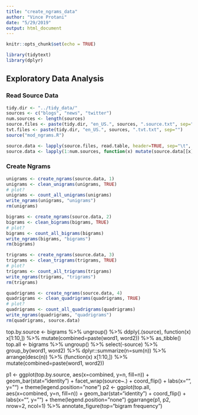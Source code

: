 ```yaml
---
title: "create_ngrams_data"
author: "Vince Protani"
date: "5/29/2019"
output: html_document
---
```


```r
knitr::opts_chunk$set(echo = TRUE)
```

```r
library(tidytext)
library(dplyr)
```

## Exploratory Data Analysis

### Read Source Data

```r
tidy.dir <- "../tidy_data/"
sources <- c("blogs", "news", "twitter")
num.sources <- length(sources)
source.files <- paste(tidy.dir, "en_US.", sources, ".source.txt", sep="")
tvt.files <- paste(tidy.dir, "en_US.", sources, ".tvt.txt", sep="")
source("mod_ngrams.R")
```

```r
source.data <- lapply(source.files, read.table, header=TRUE, sep="\t", fill=TRUE, quote="", stringsAsFactors=FALSE)
source.data <- lapply(1:num.sources, function(x) mutate(source.data[[x]], source=sources[x])) %>% lapply(as_tibble)
```

### Create Ngrams

```r
unigrams <- create_ngrams(source.data, 1)
unigrams <- clean_unigrams(unigrams, TRUE)
# plot?
unigrams <- count_all_unigrams(unigrams)
write_ngrams(unigrams, "unigrams")
rm(unigrams)
```

```r
bigrams <- create_ngrams(source.data, 2)
bigrams <- clean_bigrams(bigrams, TRUE)
# plot?
bigrams <- count_all_bigrams(bigrams)
write_ngrams(bigrams, "bigrams")
rm(bigrams)
```

```r
trigrams <- create_ngrams(source.data, 3)
trigrams <- clean_trigrams(trigrams, TRUE)
# plot?
trigrams <- count_all_trigrams(trigrams)
write_ngrams(trigrams, "trigrams")
rm(trigrams)
```

```r
quadrigrams <- create_ngrams(source.data, 4)
quadrigrams <- clean_quadrigrams(quadrigrams, TRUE)
# plot?
quadrigrams <- count_all_quadrigrams(quadrigrams)
write_ngrams(quadrigrams, "quadrigrams")
rm(quadrigrams, source.data)
```

################################################################################

top.by.source <- bigrams %>% ungroup() %>% ddply(.(source), function(x) x[1:10,]) %>% mutate(combined=paste(word1, word2)) %>% as_tibble()
top.all <- bigrams %>% ungroup() %>% select(-source) %>% group_by(word1, word2) %>% dplyr::summarize(n=sum(n)) %>% arrange(desc(n)) %>% (function(x) x[1:10,]) %>% mutate(combined=paste(word1, word2))

p1 <- ggplot(top.by.source, aes(x=combined, y=n, fill=n)) + geom_bar(stat="identity") + facet_wrap(source~.) + coord_flip() + labs(x="", y="") + theme(legend.position="none")
p2 <- ggplot(top.all, aes(x=combined, y=n, fill=n)) + geom_bar(stat="identity") + coord_flip() + labs(x="", y="") + theme(legend.position="none")
ggarrange(p1, p2, nrow=2, ncol=1) %>% annotate_figure(top="bigram frequency")